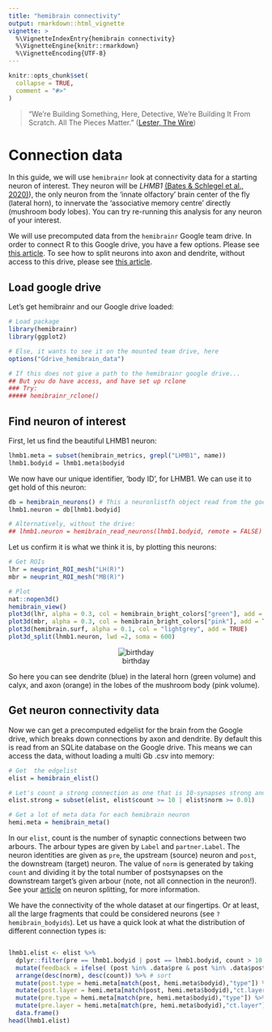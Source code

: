 ```yaml
---
title: "hemibrain connectivity"
output: rmarkdown::html_vignette
vignette: >
  %\VignetteIndexEntry{hemibrain connectivity}
  %\VignetteEngine{knitr::rmarkdown}
  %\VignetteEncoding{UTF-8}
---
```


```r
knitr::opts_chunk$set(
  collapse = TRUE,
  comment = "#>"
)
```

> "We’re Building Something, Here, Detective, We’re Building It From Scratch. All The Pieces Matter."
([Lester, The Wire](https://en.wikipedia.org/wiki/The_Wire))

# Connection data

In this guide, we will use `hemibrainr` look at connectivity data for a starting neuron of interest. They neuron will be *LHMB1* [(Bates & Schlegel et al., 2020)](https://www.sciencedirect.com/science/article/pii/S0960982220308587)), the only neuron from the 'innate olfactory' brain center of the fly (lateral horn), to innervate the 'associative memory centre' directly (mushroom body lobes). You can try re-running this analysis for any neuron of your interest.

We will use precomputed data from  the `hemibrainr` Google team drive. In order to connect R to this Google drive, you have a few options. Please see [this article](https://natverse.github.io/hemibrainr/articles/google_filestream.html). To see how to split neurons into axon and dendrite, without access to this drive, please see [this article](https://natverse.github.io/hemibrainr/articles/hemibrain_axons_dendrites.html).

## Load google drive

Let's get hemibrainr and our Google drive loaded:

```r
# Load package
library(hemibrainr)
library(ggplot2)

# Else, it wants to see it on the mounted team drive, here
options("Gdrive_hemibrain_data")

# If this does not give a path to the hemibrainr google drive...
## But you do have access, and have set up rclone
### Try:
##### hemibrainr_rclone()
```

## Find neuron of interest

First, let us find the beautiful LHMB1 neuron:

```r
lhmb1.meta = subset(hemibrain_metrics, grepl("LHMB1", name))
lhmb1.bodyid = lhmb1.meta$bodyid
```

We now have our unique identifier, 'body ID', for LHMB1. We can use it to get hold of this neuron:

```r
db = hemibrain_neurons() # This a neuronlistfh object read from the google drive
lhmb1.neuron = db[lhmb1.bodyid]

# Alternatively, without the drive:
## lhmb1.neuron = hemibrain_read_neurons(lhmb1.bodyid, remote = FALSE)
```

Let us confirm it is what we think it is, by plotting this neurons:

```r
# Get ROIs
lhr = neuprint_ROI_mesh("LH(R)")
mbr = neuprint_ROI_mesh("MB(R)")

# Plot
nat::nopen3d()
hemibrain_view()
plot3d(lhr, alpha = 0.3, col = hemibrain_bright_colors["green"], add = TRUE)
plot3d(mbr, alpha = 0.3, col = hemibrain_bright_colors["pink"], add = TRUE)
plot3d(hemibrain.surf, alpha = 0.1, col = "lightgrey", add = TRUE)
plot3d_split(lhmb1.neuron, lwd =2, soma = 600)
```

<center>
![birthday](https://raw.githubusercontent.com/natverse/hemibrainr/master/inst/images/birthday.png)
</center>

So here you can see dendrite (blue) in the lateral horn (green volume) and calyx, and axon (orange) in the lobes of the mushroom body (pink volume).

## Get neuron connectivity data

Now we can get a precomputed edgelist for the brain from the Google drive, which breaks down connections by axon and dendrite. By default this is read from an SQLite database on the Google drive. This means we can access the data, without loading a multi Gb .csv into memory:

```r
# Get  the edgelist
elist = hemibrain_elist()

# Let's count a strong connection as one that is 10-synapses strong and/or account for at least 1% of the downstream arbour's postsynapses:
elist.strong = subset(elist, elist$count >= 10 | elist$norm >= 0.01)

# Get a lot of meta data for each hemibrain neuron
hemi.meta = hemibrain_meta()
```

In our `elist`, count is the number of synaptic connections between two arbours. The arbour types are given by `Label` and `partner.Label`. The neuron identities are given as `pre`, the upstream (source) neuron and `post`, the downstream (target) neuron. The value of `norm` is generated by taking `count` and dividing it by the total number of postsynapses on the downstream target's given arbour (note, not all connection in the neuron!). See your [article](https://natverse.github.io/hemibrainr/articles/hemibrain_axons_dendrites.html) on neuron splitting, for more information.

We have the connectivity of the whole dataset at our fingertips. Or at least, all the large fragments that could be considered neurons (see `?hemibrain_bodyids`). Let us have a quick look at what the distribution of different connection types is:

```r

```


```r
lhmb1.elist <- elist %>%
  dplyr::filter(pre == lhmb1.bodyid | post == lhmb1.bodyid, count > 10 | norm > 0.01) %>%
  mutate(feedback = ifelse( (post %in% .data$pre & post %in% .data$post)) & !post%in%lhmb1.bodyid ) %>%
  arrange(desc(norm), desc(count)) %>% # sort
  mutate(post.type = hemi.meta[match(post, hemi.meta$bodyid),"type"]) %>% # cell type
  mutate(post.layer = hemi.meta[match(post, hemi.meta$bodyid),"ct.layer"]) %>% # 'layre' in the olfactory system
  mutate(pre.type = hemi.meta[match(pre, hemi.meta$bodyid),"type"]) %>%
  mutate(pre.layer = hemi.meta[match(pre, hemi.meta$bodyid),"ct.layer"]) %>%
  data.frame()
head(lhmb1.elist)
```



